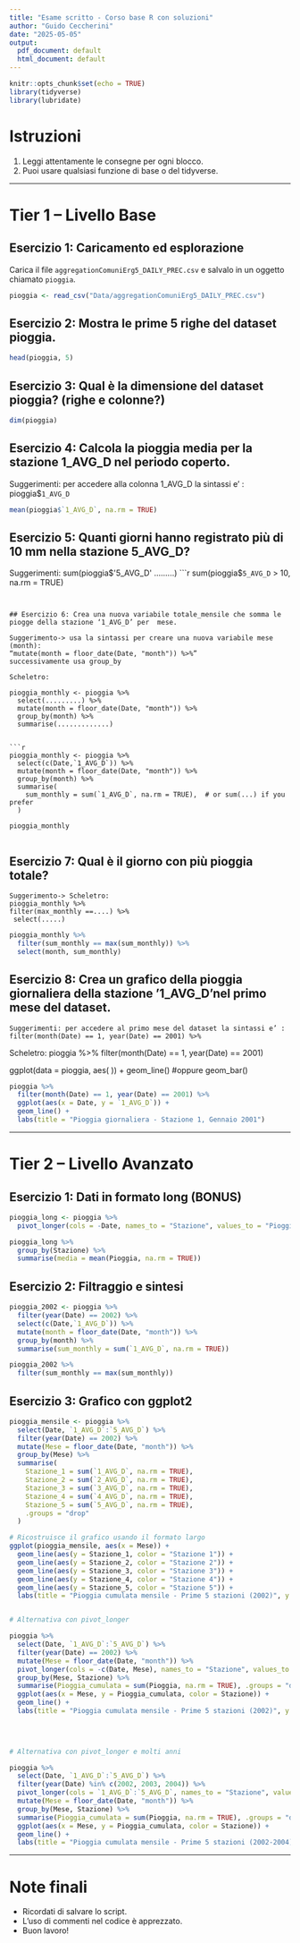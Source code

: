 ```yaml
---
title: "Esame scritto - Corso base R con soluzioni"
author: "Guido Ceccherini"
date: "2025-05-05"
output:
  pdf_document: default
  html_document: default
---
```


```r
knitr::opts_chunk$set(echo = TRUE)
library(tidyverse)
library(lubridate)
```

# Istruzioni

1. Leggi attentamente le consegne per ogni blocco.
2. Puoi usare qualsiasi funzione di base o del tidyverse.

---

# Tier 1 – Livello Base

## Esercizio 1: Caricamento ed esplorazione
Carica il file `aggregationComuniErg5_DAILY_PREC.csv` e salvalo in un oggetto chiamato `pioggia`.

```r
pioggia <- read_csv("Data/aggregationComuniErg5_DAILY_PREC.csv")

```
## Esercizio 2: Mostra le prime 5 righe del dataset pioggia.


```r
head(pioggia, 5)
```

## Esercizio 3: Qual è la dimensione del dataset pioggia? (righe e colonne?)


```r
dim(pioggia)
```


##  Esercizio 4: Calcola la pioggia media per la stazione 1_AVG_D nel periodo coperto.
Suggerimenti: per accedere alla colonna 1_AVG_D la sintassi e’ :
pioggia$`1_AVG_D`


```r
mean(pioggia$`1_AVG_D`, na.rm = TRUE)
```


##  Esercizio 5: Quanti giorni hanno registrato più di 10 mm nella stazione 5_AVG_D?

Suggerimenti: sum(pioggia$'5_AVG_D' .........)
```r
sum(pioggia$`5_AVG_D` > 10, na.rm = TRUE)
```


## Esercizio 6: Crea una nuova variabile totale_mensile che somma le piogge della stazione ‘1_AVG_D’ per  mese.

Suggerimento-> usa la sintassi per creare una nuova variabile mese (month): 
“mutate(month = floor_date(Date, "month")) %>%”
successivamente usa group_by

Scheletro: 

pioggia_monthly <- pioggia %>%
  select(.........) %>%
  mutate(month = floor_date(Date, "month")) %>%
  group_by(month) %>%
  summarise(.............)


```r

pioggia_monthly <- pioggia %>%
  select(c(Date,`1_AVG_D`)) %>%
  mutate(month = floor_date(Date, "month")) %>%
  group_by(month) %>%
  summarise(
    sum_monthly = sum(`1_AVG_D`, na.rm = TRUE),  # or sum(...) if you prefer
  )

pioggia_monthly


```

## Esercizio 7: Qual è il giorno con più pioggia totale?
	Suggerimento-> Scheletro:
	pioggia_monthly %>%
  	filter(max_monthly ==....) %>%
 	 select(.....)



```r


pioggia_monthly %>%
  filter(sum_monthly == max(sum_monthly)) %>%
  select(month, sum_monthly)
```


## Esercizio 8: Crea un grafico della pioggia giornaliera della stazione ‘1_AVG_D’nel primo mese del dataset.
	Suggerimenti: per accedere al primo mese del dataset la sintassi e’ :
	filter(month(Date) == 1, year(Date) == 2001) %>%
Scheletro:
	pioggia %>%
  	filter(month(Date) == 1, year(Date) == 2001) 

  ggplot(data = pioggia, aes(   )) +
  geom_line() #oppure geom_bar()


```r
pioggia %>%
  filter(month(Date) == 1, year(Date) == 2001) %>%
  ggplot(aes(x = Date, y = `1_AVG_D`)) +
  geom_line() +
  labs(title = "Pioggia giornaliera - Stazione 1, Gennaio 2001")
```

---

# Tier 2 – Livello Avanzato

## Esercizio 1: Dati in formato long (BONUS)

```r
pioggia_long <- pioggia %>%
  pivot_longer(cols = -Date, names_to = "Stazione", values_to = "Pioggia")

pioggia_long %>%
  group_by(Stazione) %>%
  summarise(media = mean(Pioggia, na.rm = TRUE))
```

## Esercizio 2: Filtraggio e sintesi

```r
pioggia_2002 <- pioggia %>%
  filter(year(Date) == 2002) %>%
  select(c(Date,`1_AVG_D`)) %>%
  mutate(month = floor_date(Date, "month")) %>%
  group_by(month) %>%
  summarise(sum_monthly = sum(`1_AVG_D`, na.rm = TRUE))

pioggia_2002 %>%
  filter(sum_monthly == max(sum_monthly))
```



## Esercizio 3: Grafico con ggplot2

```r


pioggia_mensile <- pioggia %>%
  select(Date, `1_AVG_D`:`5_AVG_D`) %>%
  filter(year(Date) == 2002) %>%
  mutate(Mese = floor_date(Date, "month")) %>%
  group_by(Mese) %>%
  summarise(
    Stazione_1 = sum(`1_AVG_D`, na.rm = TRUE),
    Stazione_2 = sum(`2_AVG_D`, na.rm = TRUE),
    Stazione_3 = sum(`3_AVG_D`, na.rm = TRUE),
    Stazione_4 = sum(`4_AVG_D`, na.rm = TRUE),
    Stazione_5 = sum(`5_AVG_D`, na.rm = TRUE),
    .groups = "drop"
  )

# Ricostruisce il grafico usando il formato largo
ggplot(pioggia_mensile, aes(x = Mese)) +
  geom_line(aes(y = Stazione_1, color = "Stazione 1")) +
  geom_line(aes(y = Stazione_2, color = "Stazione 2")) +
  geom_line(aes(y = Stazione_3, color = "Stazione 3")) +
  geom_line(aes(y = Stazione_4, color = "Stazione 4")) +
  geom_line(aes(y = Stazione_5, color = "Stazione 5")) +
  labs(title = "Pioggia cumulata mensile - Prime 5 stazioni (2002)", y = "mm", color = "Stazione")


# Alternativa con pivot_longer

pioggia %>%
  select(Date, `1_AVG_D`:`5_AVG_D`) %>%
  filter(year(Date) == 2002) %>%
  mutate(Mese = floor_date(Date, "month")) %>%
  pivot_longer(cols = -c(Date, Mese), names_to = "Stazione", values_to = "Pioggia") %>%
  group_by(Mese, Stazione) %>%
  summarise(Pioggia_cumulata = sum(Pioggia, na.rm = TRUE), .groups = "drop") %>%
  ggplot(aes(x = Mese, y = Pioggia_cumulata, color = Stazione)) +
  geom_line() +
  labs(title = "Pioggia cumulata mensile - Prime 5 stazioni (2002)", y = "mm")
  
  



```


```r
# Alternativa con pivot_longer e molti anni

pioggia %>%
  select(Date, `1_AVG_D`:`5_AVG_D`) %>%
  filter(year(Date) %in% c(2002, 2003, 2004)) %>%
  pivot_longer(cols = `1_AVG_D`:`5_AVG_D`, names_to = "Stazione", values_to = "Pioggia") %>%
  mutate(Mese = floor_date(Date, "month")) %>%
  group_by(Mese, Stazione) %>%
  summarise(Pioggia_cumulata = sum(Pioggia, na.rm = TRUE), .groups = "drop") %>%
  ggplot(aes(x = Mese, y = Pioggia_cumulata, color = Stazione)) +
  geom_line() +
  labs(title = "Pioggia cumulata mensile - Prime 5 stazioni (2002-2004)", y = "mm")

```


---

#  Note finali

- Ricordati di salvare lo script.
- L'uso di commenti nel codice è apprezzato.
- Buon lavoro!

